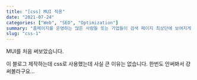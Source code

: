 ---
title: "[css] MUI 적용"
date: "2021-07-24"
categories: ["Web", "SEO", "Optimization"]
summary: "홈페이지를 운영하는 많은 사람들 또는 기업들이 검색 페이지 최상단에 보여지게 하기 위해 어떤 최적화 작업을 하는지 알아보자."
slug: "css-1"
---

MUI를 처음 써보았습니다.

이 블로그 제작하는데 css로 사용했는데 사실 큰 이유는 없습니다. 한번도 안써봐서 걍 써볼라구요...

